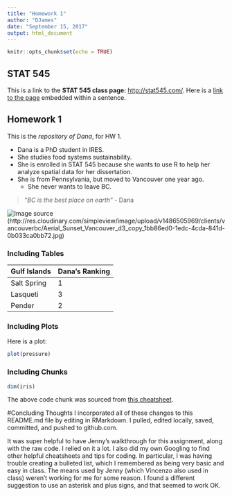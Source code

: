 ```yaml
---
title: "Homework 1"
author: "DJames"
date: "September 15, 2017"
output: html_document
---
```


```r
knitr::opts_chunk$set(echo = TRUE)
```

## STAT 545

This is a link to the **STAT 545 class page:** <http://stat545.com/>. Here is a [link to the page](http://stat545.com/) embedded within a sentence.

## Homework 1

This is the *repository of Dana*, for HW 1. 

* Dana is a PhD student in IRES.
* She studies food systems sustainability.
* She is enrolled in STAT 545 because she wants to use R to help her analyze spatial data for her dissertation.
* She is from Pennsylvania, but moved to Vancouver one year ago.
    + She never wants to leave BC.

> "*BC is the best place on earth*" - Dana

![Image source](http://res.cloudinary.com/simpleview/image/upload/v1486505969/clients/vancouverbc/Aerial_Sunset_Vancouver_d3_copy_1bb86ed0-1edc-4cda-841d-0b033ca0bb72.jpg)(http://res.cloudinary.com/simpleview/image/upload/v1486505969/clients/vancouverbc/Aerial_Sunset_Vancouver_d3_copy_1bb86ed0-1edc-4cda-841d-0b033ca0bb72.jpg)

### Including Tables
**Gulf Islands**  | **Dana's Ranking**
-------------- | -------------
Salt Spring | 1
Lasqueti | 3
Pender | 2

### Including Plots

Here is a plot:

```r
plot(pressure)
```

### Including Chunks
```r
dim(iris) 
```

The above code chunk was sourced from [this cheatsheet](https://www.rstudio.com/wp-content/uploads/2015/02/rmarkdown-cheatsheet.pdf).

#Concluding Thoughts
I incorporated all of these changes to this README.md file by editing in RMarkdown. I pulled, edited locally, saved, committed, and pushed to github.com.

It was super helpful to have Jenny's walkthrough for this assignment, along with the raw code. I relied on it a lot. I also did my own Googling to find other helpful cheatsheets and tips for coding. In particular, I was having trouble creating a bulleted list, which I remembered as being very basic and easy in class. The means used by Jenny (which Vincenzo also used in class) weren't working for me for some reason. I found a different suggestion to use an asterisk and plus signs, and that seemed to work OK.